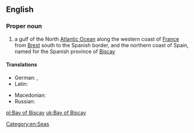 ==English==
{{wikipedia}}

===Proper noun===
{{en-proper noun|head=[[bay|Bay]] [[of]] [[Biscay]]}}

# a gulf of the North [[Atlantic Ocean]] along the western coast of [[France]] from [[Brest]] south to the Spanish border, and the northern coast of Spain, named for the Spanish province of [[Biscay]]

====Translations====
{{trans-top|gulf}}
* German: {{t|de|Golf von Biskaya|m}}, {{t|de|Biskaya|f}}
* Latin: {{t|la|Mare Cantabricum|n}}
{{trans-mid}}
* Macedonian: {{t|mk|Бискајски Залив|tr=Bískajski Záliv|m}}
* Russian: {{t|ru|Бискайский залив|m|sc=Cyrl|tr=Biskájskij zalív|alt=Биска́йский зали́в}}
{{trans-bottom}}

[[Category:en:Seas]]

[[pl:Bay of Biscay]]
[[uk:Bay of Biscay]]